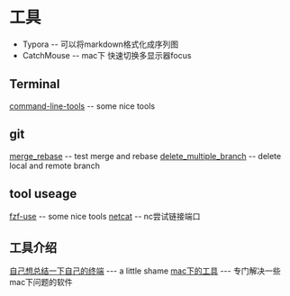 = 工具 =

* Typora -- 可以将markdown格式化成序列图
* CatchMouse -- mac下 快速切换多显示器focus

== Terminal ==
[[command-line-tools]] -- some nice tools

== git ==
[[merge_rebase]] -- test merge and rebase
[[delete_multiple_branch]] -- delete local and remote branch

== tool useage ==
[[fzf-use]] -- some nice tools
[[netcat]] -- nc尝试链接端口

== 工具介绍 ==
[[自己想总结一下自己的终端]] --- a little shame
[[mac下的工具]] --- 专门解决一些mac下问题的软件
